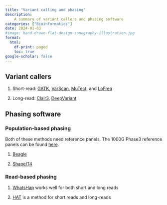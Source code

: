 ```yaml
---
title: "Variant calling and phasing"
description: 
    A summary of variant callers and phasing software 
categories: ["Bioinformatics"]
date: 2024-01-03
#image: hand-drawn-flat-design-sonography-illustration.jpg
format:
  html:
    df-print: paged
    toc: true
google-scholar: false
---
```


## Variant callers

1.  Short-read: [GATK](https://gatk.broadinstitute.org/hc/en-us), [VarScan](https://varscan.sourceforge.net/), [MuTect](https://gatk.broadinstitute.org/hc/en-us/articles/360037593851-Mutect2), and [LoFreq](https://csb5.github.io/lofreq/)

2.  Long-read: [Clair3](https://github.com/HKU-BAL/Clair3), [DeepVariant](https://github.com/google/deepvariant)

## Phasing software

### Population-based phasing

Both of these methods need reference panels. The 1000G Phase3 reference panels can be found [here](http://ftp.1000genomes.ebi.ac.uk/vol1/ftp/release/20130502/).

1.  [Beagle](https://faculty.washington.edu/browning/beagle/beagle.html)

2.  [ShapeIT4](https://odelaneau.github.io/shapeit4/#installation)

### Read-based phasing

1.  [WhatsHap](https://whatshap.readthedocs.io/en/latest/) works well for both short and long reads

2.  [HAT](https://pypi.org/project/HAT-phasing/) is a method for short reads and long-reads
